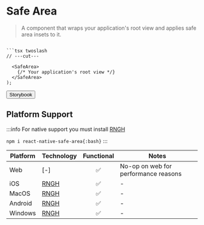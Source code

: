 
# Safe Area

> A component that wraps your application's root view and applies safe area insets to it.

```tsx

```tsx twoslash
// ---cut---

  <SafeArea>
    {/* Your application's root view */}
  </SafeArea>
);
```

<Button href="https://exo.fig.run/?path=/docs/utils-safearea">Storybook</Button>

## Platform Support

:::info
For native support you must install [RNGH](https://docs.swmansion.com/react-native-safe-area/)

`npm i react-native-safe-area{:bash}`
:::

| Platform | Technology | Functional | Notes |
| -------- | ---------- | :--------: | ----- |
| Web | [-] | ✅ | No-op on web for performance reasons |
| iOS | [RNGH](https://docs.swmansion.com/react-native-safe-area/) | ✅ | - |
| MacOS | [RNGH](https://docs.swmansion.com/react-native-safe-area/) | ✅ | - |
| Android | [RNGH](https://docs.swmansion.com/react-native-safe-area/) | ✅ | - |
| Windows | [RNGH](https://docs.swmansion.com/react-native-safe-area/) | ✅ | - |
